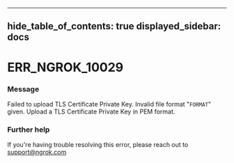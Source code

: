 

---
hide_table_of_contents: true
displayed_sidebar: docs
---


# ERR_NGROK_10029

### Message
Failed to upload TLS Certificate Private Key. Invalid file format "`FORMAT`" given. Upload a TLS Certificate Private Key in PEM format.

<ErrorDetails error="err_ngrok_10029" />



### Further help
If you're having trouble resolving this error, please reach out to [support@ngrok.com](mailto:support@ngrok.com?subject=Help%20with%20ERR_NGROK_10029)

